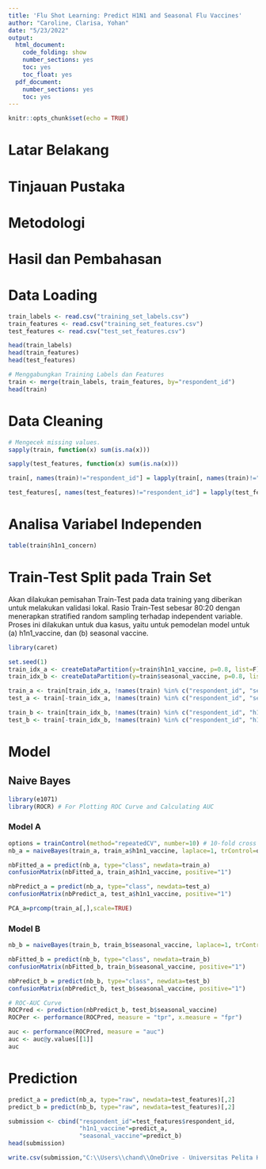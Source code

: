 ---
title: 'Flu Shot Learning: Predict H1N1 and Seasonal Flu Vaccines'
author: "Caroline, Clarisa, Yohan"
date: "5/23/2022"
output:
  html_document:
    code_folding: show
    number_sections: yes
    toc: yes
    toc_float: yes
  pdf_document:
    number_sections: yes
    toc: yes
---

```{r setup, include=FALSE}
knitr::opts_chunk$set(echo = TRUE)
```
# Latar Belakang
# Tinjauan Pustaka
# Metodologi
# Hasil dan Pembahasan

# Data Loading
```{r}
train_labels <- read.csv("training_set_labels.csv")
train_features <- read.csv("training_set_features.csv")
test_features <- read.csv("test_set_features.csv")
```

```{r}
head(train_labels)
head(train_features)
head(test_features)
```


```{r}
# Menggabungkan Training Labels dan Features
train <- merge(train_labels, train_features, by="respondent_id")
head(train)
```

# Data Cleaning
```{r}
# Mengecek missing values.
sapply(train, function(x) sum(is.na(x)))
```

```{r}
sapply(test_features, function(x) sum(is.na(x)))
```

```{r}
train[, names(train)!="respondent_id"] = lapply(train[, names(train)!="respondent_id"], factor)
```

```{r}
test_features[, names(test_features)!="respondent_id"] = lapply(test_features[, names(test_features)!="respondent_id"], factor)
```



# Analisa Variabel Independen
```{r}
table(train$h1n1_concern)
```

# Train-Test Split pada Train Set
Akan dilakukan pemisahan Train-Test pada data training yang diberikan untuk melakukan validasi lokal. Rasio Train-Test sebesar 80:20 dengan menerapkan stratified random sampling terhadap independent variable. Proses ini dilakukan untuk dua kasus, yaitu untuk pemodelan model untuk (a) h1n1_vaccine, dan (b) seasonal vaccine.

```{r}
library(caret)
```

```{r}
set.seed(1)
train_idx_a <- createDataPartition(y=train$h1n1_vaccine, p=0.8, list=F)
train_idx_b <- createDataPartition(y=train$seasonal_vaccine, p=0.8, list=F)

train_a <- train[train_idx_a, !names(train) %in% c("respondent_id", "seasonal_vaccine")]
test_a <- train[-train_idx_a, !names(train) %in% c("respondent_id", "seasonal_vaccine")]

train_b <- train[train_idx_b, !names(train) %in% c("respondent_id", "h1n1_vaccine")]
test_b <- train[-train_idx_b, !names(train) %in% c("respondent_id", "h1n1_vaccine")]
```

# Model

## Naive Bayes
```{r}
library(e1071)
library(ROCR) # For Plotting ROC Curve and Calculating AUC
```

### Model A
```{r}
options = trainControl(method="repeatedCV", number=10) # 10-fold cross validation utk akurasi
nb_a = naiveBayes(train_a, train_a$h1n1_vaccine, laplace=1, trControl=options, tuneLength=7)
```

```{r}
nbFitted_a = predict(nb_a, type="class", newdata=train_a)
confusionMatrix(nbFitted_a, train_a$h1n1_vaccine, positive="1")
```

```{r}
nbPredict_a = predict(nb_a, type="class", newdata=test_a)
confusionMatrix(nbPredict_a, test_a$h1n1_vaccine, positive="1")
```
```{r}
PCA_a=prcomp(train_a[,],scale=TRUE)
```

### Model B
```{r}
nb_b = naiveBayes(train_b, train_b$seasonal_vaccine, laplace=1, trControl=options, tuneLength=7)
```

```{r}
nbFitted_b = predict(nb_b, type="class", newdata=train_b)
confusionMatrix(nbFitted_b, train_b$seasonal_vaccine, positive="1")
```

```{r}
nbPredict_b = predict(nb_b, type="class", newdata=test_b)
confusionMatrix(nbPredict_b, test_b$seasonal_vaccine, positive="1")
```

```{r}
# ROC-AUC Curve
ROCPred <- prediction(nbPredict_b, test_b$seasonal_vaccine) 
ROCPer <- performance(ROCPred, measure = "tpr", x.measure = "fpr")

auc <- performance(ROCPred, measure = "auc")
auc <- auc@y.values[[1]]
auc
```




# Prediction

```{r}
predict_a = predict(nb_a, type="raw", newdata=test_features)[,2]
predict_b = predict(nb_b, type="raw", newdata=test_features)[,2]
```

```{r}
submission <- cbind("respondent_id"=test_features$respondent_id,
                    "h1n1_vaccine"=predict_a,
                    "seasonal_vaccine"=predict_b)
head(submission)
```

```{r}
write.csv(submission,"C:\\Users\\chand\\OneDrive - Universitas Pelita Harapan\\Kuliah\\Semester 9\\Capstone\\Project 1 - Flu Shot Learning\\submission.csv", row.names = FALSE)
```
